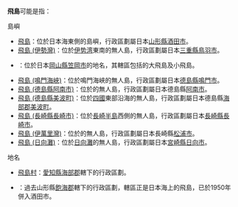 '''飛島'''可能是指：

; 島嶼
* [[飛島|飛島]]：位於日本海東側的島嶼，行政區劃屬日本[[山形縣|山形縣]][[酒田市|酒田市]]。
* [[飛島_(伊勢灣)|飛島 (伊勢灣)]]：位於[[伊势湾|伊势湾]]東南的無人島，行政區劃屬日本[[三重縣|三重縣]][[鳥羽市|鳥羽市]]。
* {{tsl|ja|飛島_(岡山県)|飛島 (岡山縣)}}：位於日本[[岡山縣|岡山縣]][[笠岡市|笠岡市]]的地名，其轄區包括{{tsl|ja|笠岡諸島|笠岡群}}的大飛島及小飛島。
* [[飛島_(鳴門海峽)|飛島 (鳴門海峽)]]：位於鳴門海峽的無人島，行政區劃屬日本[[德島縣|德島縣]][[鳴門市|鳴門市]]。
* [[飛島_(德島縣阿南市)|飛島 (德島縣阿南市)]]：位於{{tsl|ja|橘湾 (徳島県)|橘灣 (德島縣)|橘灣}}的無人島，行政區劃屬日本德島縣[[阿南市|阿南市]]。
* [[飛島_(德島縣美波町)|飛島 (德島縣美波町)]]：位於[[四國|四國]]東部沿海的無人島，行政區劃屬日本德島縣[[海部郡_(德島縣)|海部郡]][[美波町|美波町]]。
* [[飛島_(長崎縣長崎市)|飛島 (長崎縣長崎市)]]：位於[[長崎半島|長崎半島]]西側的無人島，行政區劃屬日本[[長崎縣|長崎縣]][[長崎市|長崎市]]。
* [[飛島_(伊萬里灣)|飛島 (伊萬里灣)]]：位於{{tsl|ja|伊万里湾|伊萬里灣}}的無人島，行政區劃屬日本長崎縣[[松浦市|松浦市]]。
* [[飛島_(日向灘)|飛島 (日向灘)]]：位於[[日向灘|日向灘]]的無人島，行政區劃屬日本[[宮崎縣|宮崎縣]][[日向市|日向市]]。

; 地名
* [[飛島村|飛島村]]：[[愛知縣|愛知縣]][[海部郡_(愛知縣)|海部郡]]轄下的行政區劃。
* {{tsl|ja|飛島村 (山形県)|飛島村 (山形縣)}}：過去山形縣[[飽海郡|飽海郡]]轄下的行政區劃，轄區正是日本海上的飛島，已於1950年併入酒田市。

{{disambig|cat=二字消歧義}}